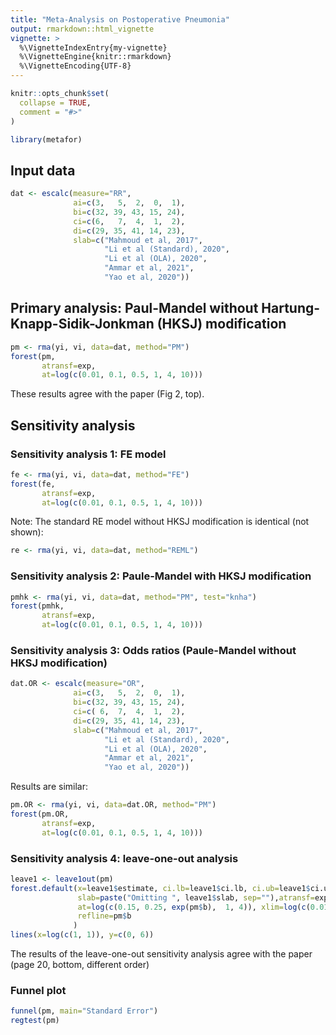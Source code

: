 ```yaml
---
title: "Meta-Analysis on Postoperative Pneumonia"
output: rmarkdown::html_vignette
vignette: >
  %\VignetteIndexEntry{my-vignette}
  %\VignetteEngine{knitr::rmarkdown}
  %\VignetteEncoding{UTF-8}
---
```


```r
knitr::opts_chunk$set(
  collapse = TRUE,
  comment = "#>"
)
```

```r
library(metafor)
```


## Input data
```r
dat <- escalc(measure="RR",
              ai=c(3,   5,  2,  0,  1),
              bi=c(32, 39, 43, 15, 24),
              ci=c(6,   7,  4,  1,  2),
              di=c(29, 35, 41, 14, 23),
              slab=c("Mahmoud et al, 2017",
                     "Li et al (Standard), 2020",
                     "Li et al (OLA), 2020",
                     "Ammar et al, 2021",
                     "Yao et al, 2020"))
```

## Primary analysis: Paul-Mandel without Hartung-Knapp-Sidik-Jonkman (HKSJ) modification 
```r
pm <- rma(yi, vi, data=dat, method="PM") 
forest(pm,
       atransf=exp,
       at=log(c(0.01, 0.1, 0.5, 1, 4, 10)))
```
These results agree with the paper (Fig 2, top).

## Sensitivity analysis
### Sensitivity analysis 1: FE model

```r
fe <- rma(yi, vi, data=dat, method="FE") 
forest(fe, 
       atransf=exp,
       at=log(c(0.01, 0.1, 0.5, 1, 4, 10)))
```

Note: The standard RE model without HKSJ modification is identical (not shown):
```r
re <- rma(yi, vi, data=dat, method="REML") 
```



### Sensitivity analysis 2: Paule-Mandel with HKSJ modification 
```r
pmhk <- rma(yi, vi, data=dat, method="PM", test="knha") 
forest(pmhk,
       atransf=exp,
       at=log(c(0.01, 0.1, 0.5, 1, 4, 10)))
```


### Sensitivity analysis 3: Odds ratios (Paule-Mandel without HKSJ modification)
```r
dat.OR <- escalc(measure="OR",
              ai=c(3,   5,  2,  0,  1),
              bi=c(32, 39, 43, 15, 24),
              ci=c( 6,  7,  4,  1,  2),
              di=c(29, 35, 41, 14, 23),
              slab=c("Mahmoud et al, 2017",
                     "Li et al (Standard), 2020",
                     "Li et al (OLA), 2020",
                     "Ammar et al, 2021",
                     "Yao et al, 2020"))
```

Results are similar:

```r
pm.OR <- rma(yi, vi, data=dat.OR, method="PM") 
forest(pm.OR,
       atransf=exp,
       at=log(c(0.01, 0.1, 0.5, 1, 4, 10)))
```


### Sensitivity analysis 4: leave-one-out analysis
```r
leave1 <- leave1out(pm)
forest.default(x=leave1$estimate, ci.lb=leave1$ci.lb, ci.ub=leave1$ci.ub,
               slab=paste("Omitting ", leave1$slab, sep=""),atransf=exp,
               at=log(c(0.15, 0.25, exp(pm$b),  1, 4)), xlim=log(c(0.01, 4.5)),
               refline=pm$b
              )
lines(x=log(c(1, 1)), y=c(0, 6))
```
The results of the leave-one-out sensitivity analysis agree with the paper (page 20, bottom, different order)


### Funnel plot
```r
funnel(pm, main="Standard Error")
regtest(pm)
```
